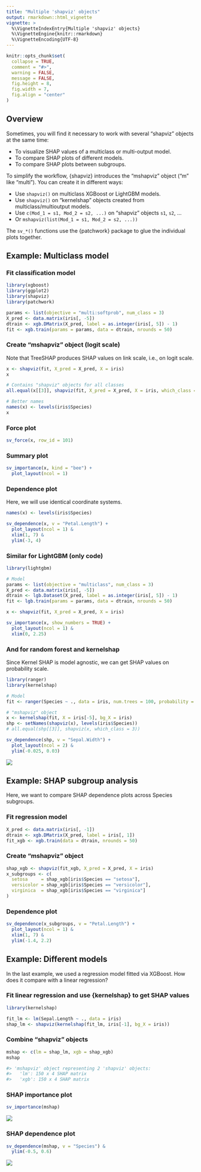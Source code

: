 ```yaml
---
title: "Multiple 'shapviz' objects"
output: rmarkdown::html_vignette
vignette: >
  %\VignetteIndexEntry{Multiple 'shapviz' objects}
  %\VignetteEngine{knitr::rmarkdown}
  %\VignetteEncoding{UTF-8}
---
```



```r
knitr::opts_chunk$set(
  collapse = TRUE,
  comment = "#>",
  warning = FALSE,
  message = FALSE,
  fig.height = 8, 
  fig.width = 7,
  fig.align = "center"
)
```

## Overview

Sometimes, you will find it necessary to work with several "shapviz" objects at the same time:

- To visualize SHAP values of a multiclass or multi-output model.
- To compare SHAP plots of different models.
- To compare SHAP plots between subgroups.

To simplify the workflow, {shapviz} introduces the "mshapviz" object ("m" like "multi"). You can create it in different ways:

- Use `shapviz()` on multiclass XGBoost or LightGBM models.
- Use `shapviz()` on "kernelshap" objects created from multiclass/multioutput models.
- Use `c(Mod_1 = s1, Mod_2 = s2, ...)` on "shapviz" objects `s1`, `s2`, ...
- Or `mshapviz(list(Mod_1 = s1, Mod_2 = s2, ...))`

The `sv_*()` functions use the {patchwork} package to glue the individual plots together.

## Example: Multiclass model

### Fit classification model

```r
library(xgboost)
library(ggplot2)
library(shapviz)
library(patchwork)

params <- list(objective = "multi:softprob", num_class = 3)
X_pred <- data.matrix(iris[, -5])
dtrain <- xgb.DMatrix(X_pred, label = as.integer(iris[, 5]) - 1)
fit <- xgb.train(params = params, data = dtrain, nrounds = 50)
```

### Create "mshapviz" object (logit scale)

Note that TreeSHAP produces SHAP values on link scale, i.e., on logit scale.

```r
x <- shapviz(fit, X_pred = X_pred, X = iris)
x

# Contains "shapviz" objects for all classes
all.equal(x[[3]], shapviz(fit, X_pred = X_pred, X = iris, which_class = 3))

# Better names
names(x) <- levels(iris$Species)
x
```
### Force plot

```r
sv_force(x, row_id = 101)
```

### Summary plot

```r
sv_importance(x, kind = "bee") +
  plot_layout(ncol = 1)
```

### Dependence plot

Here, we will use identical coordinate systems.

```r
names(x) <- levels(iris$Species)

sv_dependence(x, v = "Petal.Length") +
  plot_layout(ncol = 1) &
  xlim(1, 7) &
  ylim(-3, 4)
```

### Similar for LightGBM (only code)

```r
library(lightgbm)

# Model
params <- list(objective = "multiclass", num_class = 3)
X_pred <- data.matrix(iris[, -5])
dtrain <- lgb.Dataset(X_pred, label = as.integer(iris[, 5]) - 1)
fit <- lgb.train(params = params, data = dtrain, nrounds = 50)

x <- shapviz(fit, X_pred = X_pred, X = iris)

sv_importance(x, show_numbers = TRUE) +
  plot_layout(ncol = 1) &
  xlim(0, 2.25)
```

### And for random forest and kernelshap

Since Kernel SHAP is model agnostic, we can get SHAP values on probability scale.

```r
library(ranger)
library(kernelshap)

# Model
fit <- ranger(Species ~ ., data = iris, num.trees = 100, probability = TRUE)

# "mshapviz" object
x <- kernelshap(fit, X = iris[-5], bg_X = iris)
shp <- setNames(shapviz(x), levels(iris$Species))
# all.equal(shp[[3]], shapviz(x, which_class = 3))

sv_dependence(shp, v = "Sepal.Width") +
  plot_layout(ncol = 2) &
  ylim(-0.025, 0.03)
```

![](../man/figures/VIGNETTE-dep-ranger.png)

## Example: SHAP subgroup analysis

Here, we want to compare SHAP dependence plots across Species subgroups.

### Fit regression model

```r
X_pred <- data.matrix(iris[, -1])
dtrain <- xgb.DMatrix(X_pred, label = iris[, 1])
fit_xgb <- xgb.train(data = dtrain, nrounds = 50)
```

### Create "mshapviz" object

```r
shap_xgb <- shapviz(fit_xgb, X_pred = X_pred, X = iris)
x_subgroups <- c(
  setosa     = shap_xgb[iris$Species == "setosa"],
  versicolor = shap_xgb[iris$Species == "versicolor"],
  virginica  = shap_xgb[iris$Species == "virginica"]
)
```

### Dependence plot

```r
sv_dependence(x_subgroups, v = "Petal.Length") +
  plot_layout(ncol = 1) & 
  xlim(1, 7) &
  ylim(-1.4, 2.2)
```

## Example: Different models

In the last example, we used a regression model fitted via XGBoost. How does it compare with a linear regression?

### Fit linear regression and use {kernelshap} to get SHAP values

```r
library(kernelshap)

fit_lm <- lm(Sepal.Length ~ ., data = iris)
shap_lm <- shapviz(kernelshap(fit_lm, iris[-1], bg_X = iris))
```

### Combine "shapviz" objects

```r
mshap <- c(lm = shap_lm, xgb = shap_xgb)
mshap

#> 'mshapviz' object representing 2 'shapviz' objects:
#>   'lm': 150 x 4 SHAP matrix
#>   'xgb': 150 x 4 SHAP matrix
```

### SHAP importance plot

```r
sv_importance(mshap)
```

![](../man/figures/VIGNETTE-imp.png)

### SHAP dependence plot

```r
sv_dependence(mshap, v = "Species") &
  ylim(-0.5, 0.6)
```

![](../man/figures/VIGNETTE-dep.png)

